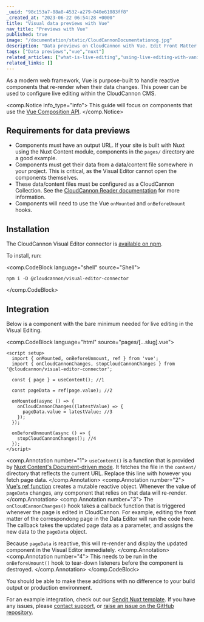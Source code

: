 ```yaml
---
_uuid: "98c153a7-88a8-4532-a279-040e61083ff8"
_created_at: "2023-06-22 06:54:28 +0000"
title: "Visual data previews with Vue"
nav_title: "Previews with Vue"
published: true
image: "/documentation/static/CloudCannonDocumentationog.jpg"
description: "Data previews on CloudCannon with Vue. Edit Front Matter and see the changes show up live."
tags: ["Data previews","vue","nuxt"]
related_articles: ["what-is-live-editing","using-live-editing-with-vanilla-js"]
related_links: []
---
```


As a modern web framework, Vue is purpose-built to handle reactive components that re-render when their data changes.
This power can be used to configure live editing within the CloudCannon CMS.

<comp.Notice info_type="info">
  This guide will focus on components that use the [Vue Composition API](https://vuejs.org/guide/introduction.html#composition-api).
</comp.Notice>

## Requirements for data previews
* Components must have an output URL. If your site is built with Nuxt using the Nuxt Content module, components in the `pages/` directory are a good example.
* Components must get their data from a data/content file somewhere in your project. This is critical, as the Visual Editor cannot open the components themselves.
* These data/content files must be configured as a CloudCannon Collection. See the [CloudCannon Reader documentation](https://github.com/CloudCannon/reader#readme) for more information.
* Components will need to use the Vue `onMounted` and `onBeforeUmount` hooks.

## Installation
The CloudCannon Visual Editor connector is [available on npm](https://www.npmjs.com/package/@cloudcannon/visual-editor-connector).

To install, run:

<comp.CodeBlock language="shell" source="Shell">
```
npm i -D @cloudcannon/visual-editor-connector
```
</comp.CodeBlock>

## Integration

Below is a component with the bare minimum needed for live editing in the Visual Editing.

<comp.CodeBlock language="html" source="pages/[...slug].vue">
```
<script setup>
  import { onMounted, onBeforeUnmount, ref } from 'vue';
  import { onCloudCannonChanges, stopCloudCannonChanges } from '@cloudcannon/visual-editor-connector';

  const { page } = useContent(); //1

  const pageData = ref(page.value); //2

  onMounted(async () => {
    onCloudCannonChanges((latestValue) => {
      pageData.value = latestValue; //3
    });
  });

  onBeforeUnmount(async () => {
    stopCloudCannonChanges(); //4
  });
</script>
```
<comp.Annotation number="1">
  `useContent()` is a function that is provided by [Nuxt Content's Document-driven mode](https://content.nuxtjs.org/guide/writing/document-driven).
  It fetches the file in the `content/` directory that reflects the current URL. Replace this line with however you fetch page data.
</comp.Annotation>
<comp.Annotation number="2">
  [Vue's ref function](https://vuejs.org/api/reactivity-core.html#ref) creates a mutable reactive object.
  Whenever the value of `pageData` changes, any component that relies on that data will re-render.
</comp.Annotation>
<comp.Annotation number="3">
  The `onCloudCannonChanges()` hook takes a callback function that is triggered whenever the page is edited in CloudCannon.
  For example, editing the front matter of the correspondong page in the Data Editor will run the code here.
  The callback takes the updated page data as a parameter, and assigns the new data to the `pageData` object.

  Because `pageData` is reactive, this will re-render and display the updated component in the Visual Editor immediately.
</comp.Annotation>
<comp.Annotation number="4">
  This needs to be run in the `onBeforeUmount()` hook to tear-down listeners before the component is destroyed.
</comp.Annotation>
</comp.CodeBlock>

You should be able to make these additions with no difference to your build output or production environment.

For an example integration, check out our [Sendit Nuxt template](https://cloudcannon.com/community/themes/sendit/).
If you have any issues, please [contact support](https://cloudcannon.com/contact/), or [raise an issue on the GitHub repository](https://github.com/CloudCannon/visual-editor-connector/issues).
